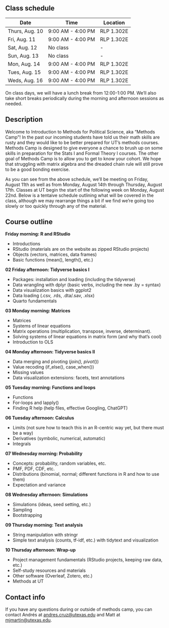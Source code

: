 ## Class schedule {.unnumbered}

| Date           | Time              | Location   |
|----------------|-------------------|------------|
| Thurs, Aug. 10 | 9:00 AM - 4:00 PM | RLP 1.302E |
| Fri, Aug. 11   | 9:00 AM - 4:00 PM | RLP 1.302E |
| Sat, Aug. 12   | No class          | -          |
| Sun, Aug. 13   | No class          | -          |
| Mon, Aug. 14   | 9:00 AM - 4:00 PM | RLP 1.302E |
| Tues, Aug. 15  | 9:00 AM - 4:00 PM | RLP 1.302E |
| Weds, Aug. 16  | 9:00 AM - 4:00 PM | RLP 1.302E |

On class days, we will have a lunch break from 12:00-1:00 PM. We'll also take short breaks periodically during the morning and afternoon sessions as needed. 

## Description {.unnumbered}

Welcome to Introduction to Methods for Political Science, aka “Methods Camp”! In the past our incoming students have told us their math skills are rusty and they would like to be better prepared for UT’s methods courses. Methods Camp is designed to give everyone a chance to brush up on some skills in preparation for the Stats I and Formal Theory I courses. The other goal of Methods Camp is to allow you to get to know your cohort. We hope that struggling with matrix algebra and the dreaded chain rule will still prove to be a good bonding exercise.

As you can see from the above schedule, we’ll be meeting on Friday, August 11th as well as from Monday, August 14th through Thursday, August 17th. Classes at UT begin the start of the following week on Monday, August 22nd. Below is a tentaive schedule outlining what will be covered in the class, although we may rearrange things a bit if we find we’re going too slowly or too quickly through any of the material.

## Course outline {.unnumbered}

**Friday morning: R and RStudio** 

- Introductions
- RStudio (materials are on the website as zipped RStudio projects)
- Objects (vectors, matrices, data frames)
- Basic functions (mean(), length(), etc.)

**02 Friday afternoon: Tidyverse basics I**

- Packages: installation and loading (including the tidyverse)
- Data wrangling with dplyr (basic verbs, including the new .by = syntax)
- Data visualization basics with ggplot2
- Data loading (.csv, .rds, .dta/.sav, .xlsx)
- Quarto fundamentals

**03 Monday morning: Matrices**

- Matrices
- Systems of linear equations
- Matrix operations (multiplication, transpose, inverse, determinant).
- Solving systems of linear equations in matrix form (and why that’s cool)
- Introduction to OLS

**04 Monday afternoon: Tidyverse basics II**

- Data merging and pivoting (*_join(), pivot_*())
- Value recoding (if_else(), case_when())
- Missing values
- Data visualization extensions: facets, text annotations

**05 Tuesday morning: Functions and loops**

- Functions
- For-loops and lapply()
- Finding R help (help files, effective Googling, ChatGPT)

**06 Tuesday afternoon: Calculus**

- Limits (not sure how to teach this in an R-centric way yet, but there must be a way)
- Derivatives (symbolic, numerical, automatic)
- Integrals

**07 Wednesday morning: Probability**

- Concepts: probability, random variables, etc.
- PMF, PDF, CDF, etc.
- Distributions (binomial, normal; different functions in R and how to use them)
- Expectation and variance

**08 Wednesday afternoon: Simulations**

- Simulations (ideas, seed setting, etc.)
- Sampling
- Bootstrapping

**09 Thursday morning: Text analysis**

- String manipulation with stringr
- Simple text analysis (counts, tf-idf, etc.) with tidytext and visualization

**10 Thursday afternoon: Wrap-up**

- Project management fundamentals (RStudio projects, keeping raw data, etc.)
- Self-study resources and materials
- Other software (Overleaf, Zotero, etc.)
- Methods at UT

## Contact info {.unnumbered}

If you have any questions during or outside of methods camp, you can contact Andrés at [andres.cruz@utexas.edu](andres.cruz@utexas.edu) and Matt at [mjmartin@utexas.edu](mjmartin@utexas.edu). 

